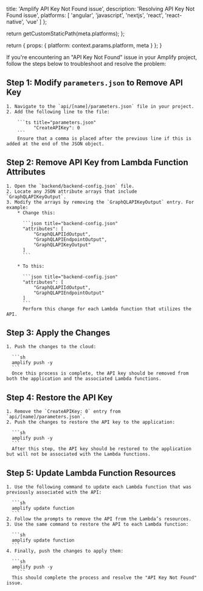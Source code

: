 
  title: 'Amplify API Key Not Found issue',
  description: 'Resolving API Key Not Found issue',
  platforms: [
    'angular',
    'javascript',
    'nextjs',
    'react',
    'react-native',
    'vue'
  ]
};

  return getCustomStaticPath(meta.platforms);
};

  return {
    props: {
      platform: context.params.platform,
      meta
    }
  };
}

If you're encountering an "API Key Not Found" issue in your Amplify project, follow the steps below to troubleshoot and resolve the problem:

## Step 1: Modify `parameters.json` to Remove API Key
    1. Navigate to the `api/[name]/parameters.json` file in your project.
    2. Add the following line to the file:

        ```ts title="parameters.json"
              "CreateAPIKey": 0
        ```      
        Ensure that a comma is placed after the previous line if this is added at the end of the JSON object.  

## Step 2: Remove API Key from Lambda Function Attributes

    1. Open the `backend/backend-config.json` file.
    2. Locate any JSON attribute arrays that include `GraphQLAPIKeyOutput`.
    3. Modify the arrays by removing the `GraphQLAPIKeyOutput` entry. For example:
        * Change this:

          ```json title="backend-config.json"
          "attributes": [
              "GraphQLAPIIdOutput",
              "GraphQLAPIEndpointOutput",
              "GraphQLAPIKeyOutput"
          ]
          ```

        * To this:

          ```json title="backend-config.json"
          "attributes": [
              "GraphQLAPIIdOutput",
              "GraphQLAPIEndpointOutput"
          ]
          ```
          Perform this change for each Lambda function that utilizes the API.


## Step 3: Apply the Changes

    1. Push the changes to the cloud:

      ```sh
      amplify push -y
      ```
      Once this process is complete, the API key should be removed from both the application and the associated Lambda functions.

## Step 4: Restore the API Key

    1. Remove the `CreateAPIKey: 0` entry from `api/[name]/parameters.json`.
    2. Push the changes to restore the API key to the application:

      ```sh
      amplify push -y
      ```
      After this step, the API key should be restored to the application but will not be associated with the Lambda functions.


## Step 5: Update Lambda Function Resources

    1. Use the following command to update each Lambda function that was previously associated with the API:

      ```sh
      amplify update function
      ```
    2. Follow the prompts to remove the API from the Lambda’s resources.
    3. Use the same command to restore the API to each Lambda function:

      ```sh
      amplify update function
      ```
    4. Finally, push the changes to apply them:

      ```sh
      amplify push -y
        ```
      This should complete the process and resolve the "API Key Not Found" issue.
